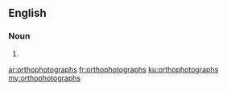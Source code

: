 ==English==

===Noun===
{{head|en|plural}}

# {{plural of|orthophotograph|lang=en}}

[[ar:orthophotographs]]
[[fr:orthophotographs]]
[[ku:orthophotographs]]
[[my:orthophotographs]]